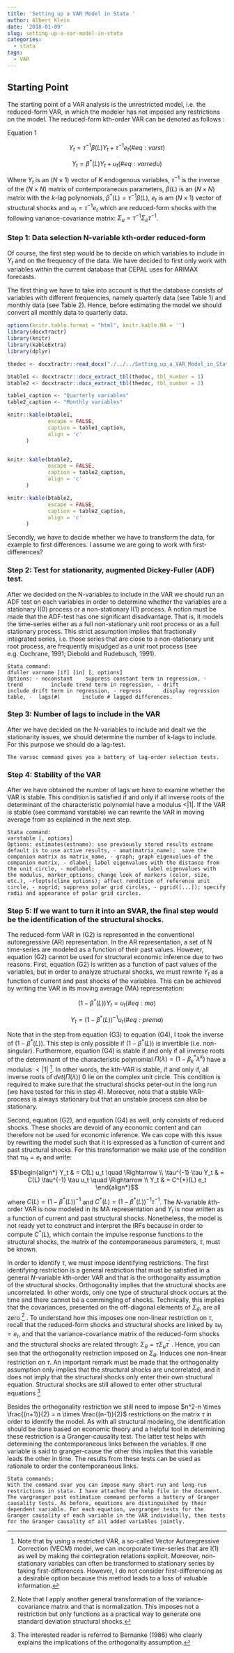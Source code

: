 ```yaml
---
title: 'Setting up a VAR Model in Stata '
author: Albert Klein
date: '2018-01-09'
slug: setting-up-a-var-model-in-stata
categories:
  - stata
tags:
  - VAR
---
```




## Starting Point


The starting point of a VAR analysis is the unrestricted model, i.e. the reduced-form VAR, in which the modeler has not imposed any restrictions on the model. The reduced-form kth-order VAR can be denoted as follows :


Equation 1



$$\begin{equation}
Y_t = \tau^{-1} \beta (L) Y_t +  \tau^{-1} e_t
 (\#eq:varst)
\end{equation}$$



$$\begin{equation}
Y_t = \beta^{*} (L) Y_t +  u_t
 (\#eq:varredu)
\end{equation}$$

Where $Y_t$ is an $(N \times 1)$ vector of $K$ endogenous variables, $\tau^{-1}$ is the inverse of the $(N \times N)$ matrix of contemporaneous parameters, $\beta(L)$ is an $(N \times N)$ matrix with the $k$-lag polynomials, $\beta^{*} (L) = \tau^{-1} \beta  (L)$, $e_t$ is am $(N \times 1)$ vector of structural shocks and $u_t = \tau^{-1} e_t$ which are reduced-form shocks with the following variance-covariance matrix: $\Sigma_u = \tau^{-1} \Sigma_e \tau^{-1}$.

### Step 1: Data selection N-variable kth-order reduced-form


Of course, the first step would be to decide on which variables to include in $Y_t$ and on the frequency of the data. We have decided to first only work with variables within the current database that CEPAL uses for ARIMAX forecasts. 

The first thing we have to take into account is that the database consists of variables with different frequencies, namely quarterly data (see Table 1) and monthly data (see Table 2). Hence, before estimating the model we should convert all monthly data to quarterly data. 

```r
options(knitr.table.format = "html", knitr.kable.NA = '') 
library(docxtractr)
library(knitr)
library(kableExtra)
library(dplyr)
```

```r
thedoc <- docxtractr::read_docx("./../../Setting_up_a_VAR_Model_in_Stata.docx")

btable1 <- docxtractr::docx_extract_tbl(thedoc, tbl_number = 1)
btable2 <- docxtractr::docx_extract_tbl(thedoc, tbl_number = 2)

table1_caption <- "Quarterly variables"
table2_caption <- "Monthly variables"

knitr::kable(btable1, 
             escape = FALSE,
             caption = table1_caption,
             align = 'c'
      )


knitr::kable(btable2, 
             escape = FALSE,
             caption = table2_caption,
             align = 'c'
      )

```

```r
knitr::kable(btable2, 
             escape = FALSE,
             caption = table2_caption,
             align = 'c'
      )

```

Secondly, we have to decide whether we have to transform the data, for example to first differences. I assume we are going to work with first-differences?


### Step 2: Test for stationarity, augmented Dickey-Fuller (ADF) test. 


After we decided on the N-variables to include in the VAR we should run an ADF test on each variables in order to determine whether the variables are a stationary I(0) process or a non-stationary I(1) process. A notion must be made that the ADF-test has one significant disadvantage. That is, it models the time-series either as a full non-stationary unit root process or as a full stationary process. This strict assumption implies that fractionally integrated series, i.e. those series that are close to a non-stationary unit root process, are frequently misjudged as a unit root process (see e.g. Cochrane, 1991; Diebold and Rudebusch, 1991).

```
Stata command: 
dfuller varname [if] [in] [, options]
Options: - noconstant    suppress constant term in regression, -  trend         include trend term in regression, - drift         include drift term in regression, - regress       display regression table, -  lags(#)       include # lagged differences.
```



### Step 3: Number of lags to include in the VAR

After we have decided on the N-variables to include and dealt we the stationarity issues, we should determine the number of k-lags to include. For this purpose we should do a lag-test. 

```
The varsoc command gives you a battery of lag-order selection tests.
```

### Step 4: Stability of the VAR

After we have obtained the number of lags we have to examine whether the VAR is stable. This condition is satisfied if and only if all inverse roots of the determinant of the characteristic polynomial have a modulus <|1|. 
If the VAR is stable (see command varstable) we can rewrite the VAR in moving average from as explained in the next step. 


```
Stata command: 
varstable [, options]
Options: estimates(estname): use previously stored results estname default is to use active results, - amat(matrix_name);  save the companion matrix as matrix_name, - graph; graph eigenvalues of the companion matrix, - dlabel; label eigenvalues with the distance from the unit circle, - modlabel;                 label eigenvalues with the modulus, marker_options; change look of markers (color, size, etc.), -rlopts(cline_options); affect rendition of reference unit circle, - nogrid; suppress polar grid circles, - pgrid([...]); specify radii and appearance of polar grid circles.
```

### Step 5: If we want to turn it into an SVAR, the final step would be the identification of the structural shocks. 


The reduced-form VAR in (G2) is represented in the conventional autoregressive (AR) representation. In the AR representation, a set of N time-series are modeled as a function of their past values. However, equation (G2) cannot be used for structural economic inference due to two reasons. First, equation (G2) is written as a function of past values of the variables, but in order to analyze structural shocks, we must rewrite $Y_t$ as a function of current and past shocks of the variables. This can be achieved by writing the VAR in its moving average (MA) representation:

$$\begin{equation}
(1-\beta^*(L))Y_t = u_t
 (\#eq:ma)
\end{equation}$$

$$\begin{equation}
Y_t = (1-\beta^*(L))^{-1} u_t
 (\#eq:prema)
\end{equation}$$

Note that in the step from equation (G3) to equation (G4), I took the inverse of $(1-\beta^*(L))$. This step is only possible if $(1-\beta^*(L))$ is invertible (i.e. non-singular). Furthermore, equation (G4) is stable if and only if all inverse roots of the determinant of the characteristic polynomial $\Pi(\lambda) = (1-\beta^{*}_{k} \lambda^{k})$ have a modulus $<|1|$ ^[Note that by using a restricted VAR, a so-called Vector Autoregressive Correction (VECM) model, we can incorporate time-series that are I(1) as well by making the cointegration relations explicit. Moreover, non-stationary variables can often be transformed to stationary series by taking first-differences. However, I do not consider first-differencing as a desirable option because this method leads to a loss of valuable information.]. In other words, the kth-VAR is stable, if and only if, all inverse roots of $det(\Pi(\lambda) )$ 0 lie on the complex unit circle. This condition is required to make sure that the structural shocks peter-out in the long run (we have tested for this in step 4). Moreover, note that a stable VAR-process is always stationary but that an unstable process can also be stationary. 



Second, equation (G2), and equation (G4) as well, only consists of reduced shocks. These shocks are devoid of any economic content and can therefore not be used for economic inference. We can cope with this issue by rewriting the model such that it is expressed as a function of current and past structural shocks. For this transformation we make use of the condition that $\tau u_t = e_t$ and write:


$$\begin{align*}
Y_t & = C(L) u_t \quad \Rightarrow \\
\tau^{-1} \tau Y_t & = C(L) \tau^{-1} \tau u_t  \quad \Rightarrow \\
Y_t & = C^{*}(L) e_t
\end{align*}$$

where $C(L) = (1-\beta^{*}(L))^{-1}$ and $C^{*}(L) = (1-\beta^{*}(L))^{-1} \tau^{-1}$. The $N$-variable $k$th-order VAR is now modeled in its MA representation and $Y_t$ is now written as a function of current and past structural shocks. Nonetheless, the model is not ready yet to construct and interpret the IRFs because in order to compute $C^* (L)$, which contain the impulse response functions to the structural shocks, the matrix of the contemporaneous parameters, $\tau$, must be known. 


In order to identify $\tau$, we must impose identifying restrictions. The first identifying restriction is a general restriction that must be satisfied in a general $N$-variable $k$th-order VAR and that is the orthogonality assumption of the structural shocks. Orthogonality implies that the structural shocks are uncorrelated. In other words, only one type of structural shock occurs at the time and there cannot be a commingling of shocks. Technically, this implies that the covariances, presented on the off-diagonal elements of $\Sigma_{\theta}$, are all zero ^[Note that I apply another general transformation of the variance-covariance matrix and that is normalization. This imposes not a restriction but only functions as a practical way to generate one standard deviation structural shocks.] . To understand how this imposes one non-linear restriction on $\tau$, recall that the reduced-form shocks and structural shocks are linked by $\tau u_t=e_t$, and that the variance-covariance matrix of the reduced-form shocks and the structural shocks are related through: $\Sigma_{\theta} = \tau \Sigma_u \tau^{'}$ . Hence, you can see that the orthogonality restriction imposed on $\Sigma_{\theta}$. Induces one non-linear restriction on $\tau$. An important remark must be made that the orthogonality assumption only implies that the structural shocks are uncorrelated, and it does not imply that the structural shocks only enter their own structural equation. Structural shocks are still allowed to enter other structural equations ^[The interested reader is referred to Bernanke (1986) who clearly explains the implications of the orthogonality assumption.]


Besides the orthogonality restriction we still need to impose $n^2-n \times \frac{(n+1)}{2} = n \times \frac{(n-1)}{2}$   restrictions on the matrix $\tau$ in order to identify the model. As with all structural modeling, the identification should be done based on economic theory and a helpful tool in determining these restriction is a Granger-causality test. The latter test helps with determining the contemporaneous links between the variables. If one variable is said to granger-cause the other this implies that this variable leads the other in time. The results from these tests can be used as rationale to order the contemporaneous links.


```
Stata commands:
With the command svar you can impose many short-run and long-run restrictions in stata. I have attached the help file in the document. 
The vargranger post estimation command performs a battery of Granger causality tests. As before, equations are distinguished by their dependent variable. For each equation, vargranger tests for the Granger causality of each variable in the VAR individually, then tests for the Granger causality of all added variables jointly. 
```



